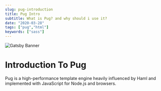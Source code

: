 ```yaml
---
slug: pug-introduction
title: Pug Intro
subtitle: What is Pug? and why should i use it?
date: "2020-03-28"
tags: ["pug","html"]
keywords: ["sass"]
---
```



![Gatsby Banner](./images/banner.jpg)

# Introduction To Pug

Pug is a high-performance template engine heavily influenced by Haml and implemented with JavaScript for Node.js and browsers. 